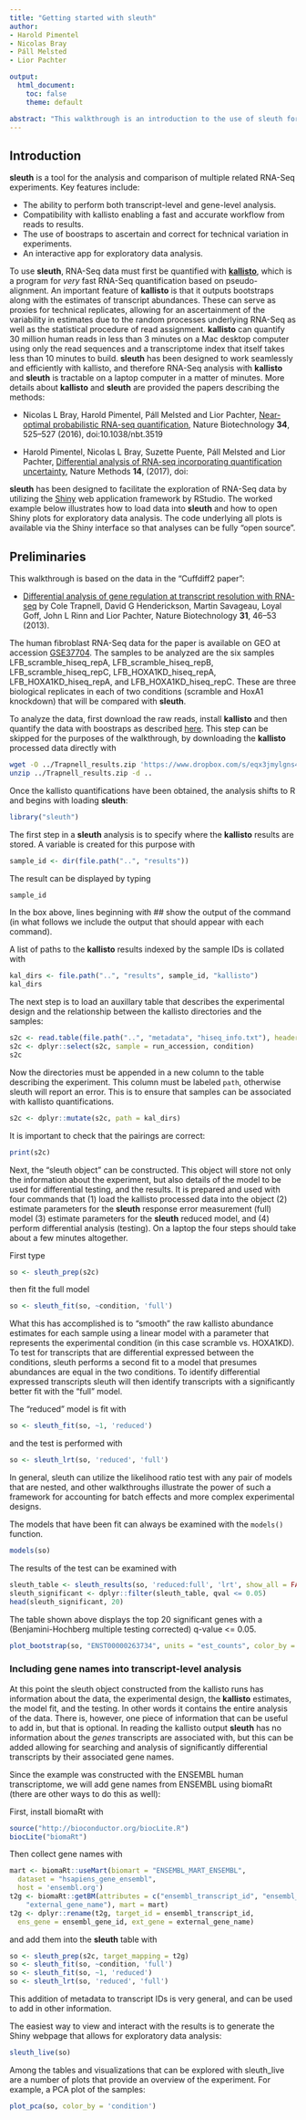 ```yaml
---
title: "Getting started with sleuth"
author:
- Harold Pimentel
- Nicolas Bray
- Páll Melsted
- Lior Pachter

output:
  html_document:
    toc: false
    theme: default

abstract: "This walkthrough is an introduction to the use of sleuth for differential expression analysis."
---
```


## Introduction

__sleuth__ is a tool for the analysis and comparison of multiple related RNA-Seq experiments. Key features include:

- The ability to perform both transcript-level and gene-level analysis.
- Compatibility with kallisto enabling a fast and accurate workflow from reads to results.
- The use of boostraps to ascertain and correct for technical variation in experiments.
- An interactive app for exploratory data analysis.

To use __sleuth__, RNA-Seq data must first be quantified with [__kallisto__](http://pachterlab.github.io/kallisto/), which is a program for _very_ fast RNA-Seq quantification based on pseudo-alignment.
An important feature of __kallisto__ is that it outputs bootstraps along with the estimates of transcript abundances.
These can serve as proxies for technical replicates, allowing for an ascertainment of the variability in estimates due to the random processes underlying RNA-Seq as well as the statistical procedure of read assignment.
__kallisto__ can quantify 30 million human reads in less than 3 minutes on a Mac desktop computer using only the read sequences and a transcriptome index that itself takes less than 10 minutes to build.
__sleuth__ has been designed to work seamlessly and efficiently with kallisto, and therefore RNA-Seq analysis with __kallisto__ and  __sleuth__ is tractable on a laptop computer in a matter of minutes.
More details about __kallisto__ and __sleuth__ are provided the papers describing the methods:

- Nicolas L Bray, Harold Pimentel, Páll Melsted and Lior Pachter, [Near-optimal probabilistic RNA-seq quantification](http://www.nature.com/nbt/journal/v34/n5/full/nbt.3519.html), Nature Biotechnology **34**, 525–527 (2016), doi:10.1038/nbt.3519

* Harold Pimentel, Nicolas L Bray, Suzette Puente, Páll Melsted and Lior Pachter, [Differential analysis of RNA-seq incorporating quantification uncertainty](), Nature Methods **14**, (2017), doi:

__sleuth__ has been designed to facilitate the exploration of RNA-Seq data by utilizing the [Shiny](http://shiny.rstudio.com) web application framework by RStudio.
The worked example below illustrates how to load data into __sleuth__ and how to open Shiny plots for exploratory data analysis.
The code underlying all plots is available via the Shiny interface so that analyses can be fully "open source".

## Preliminaries

This walkthrough is based on the data in the "Cuffdiff2 paper":

* [Differential analysis of gene regulation at transcript resolution with RNA-seq](http://www.nature.com/nbt/journal/v31/n1/full/nbt.2450.html)	by Cole Trapnell, David G Henderickson, Martin Savageau, Loyal Goff, John L Rinn and Lior Pachter, Nature Biotechnology __31__, 46--53 (2013).

The human fibroblast RNA-Seq data for the paper is available on GEO at accession [GSE37704](http://www.ncbi.nlm.nih.gov/geo/query/acc.cgi?acc=GSE37704).
The samples to be analyzed are the six samples LFB_scramble_hiseq_repA, LFB_scramble_hiseq_repB, LFB_scramble_hiseq_repC, LFB_HOXA1KD_hiseq_repA, LFB_HOXA1KD_hiseq_repA, and LFB_HOXA1KD_hiseq_repC.
These are three biological replicates in each of two conditions (scramble and HoxA1 knockdown) that will be compared with __sleuth__.

To analyze the data, first download the raw reads, install __kallisto__ and then quantify the data with boostraps as described [here](http://pachterlab.github.io/kallisto/starting.html).
This step can be skipped for the purposes of the walkthrough, by downloading the __kallisto__ processed data directly with

```bash
wget -O ../Trapnell_results.zip 'https://www.dropbox.com/s/eqx3jmylgns4wd3/Trapnell_results.zip?dl=1'
unzip ../Trapnell_results.zip -d ..
```

Once the kallisto quantifications have been obtained, the analysis shifts to R and begins with loading __sleuth__:

```r
library("sleuth")
```

The first step in a __sleuth__ analysis is to specify where the __kallisto__ results are stored.
A variable is created for this purpose with

```r
sample_id <- dir(file.path("..", "results"))
```

The result can be displayed by typing

```r
sample_id
```

In the box above, lines beginning with ## show the output of the command (in what follows we include the output that should appear with each command).

A list of paths to the __kallisto__ results indexed by the sample IDs is collated with

```r
kal_dirs <- file.path("..", "results", sample_id, "kallisto")
kal_dirs
```

The next step is to load an auxillary table that describes the experimental design and the relationship between the kallisto directories and the samples:

```r
s2c <- read.table(file.path("..", "metadata", "hiseq_info.txt"), header = TRUE, stringsAsFactors=FALSE)
s2c <- dplyr::select(s2c, sample = run_accession, condition)
s2c
```

Now the directories must be appended in a new column to the table describing the experiment.
This column must be labeled `path`, otherwise sleuth will report an error.
This is to ensure that samples can be associated with kallisto quantifications.

```r
s2c <- dplyr::mutate(s2c, path = kal_dirs)
```

It is important to check that the pairings are correct:

```r
print(s2c)
```

Next, the "sleuth object" can be constructed. This object will store not only the information about the experiment, but also details of the model to be used for differential testing, and the results. 
It is prepared and used with four commands that (1) load the kallisto processed data into the object (2) estimate parameters for the __sleuth__ response error measurement (full) model (3) estimate parameters for the __sleuth__ reduced model, and (4) perform differential analysis (testing). On a laptop the four steps should take about a few minutes altogether.

First type

```r
so <- sleuth_prep(s2c)
```

then fit the full model

```r
so <- sleuth_fit(so, ~condition, 'full')
```

What this has accomplished is to "smooth" the raw kallisto abundance estimates for each sample using a linear model with a parameter that represents the experimental condition (in this case scramble vs. HOXA1KD).
To test for transcripts that are differential expressed between the conditions, sleuth performs a second fit to a model that presumes abundances are equal in the two conditions. 
To identify differential expressed transcripts sleuth will then identify transcripts with a significantly better fit with the "full" model.

The "reduced" model is fit with

```r
so <- sleuth_fit(so, ~1, 'reduced')
```

and the test is performed with

```r
so <- sleuth_lrt(so, 'reduced', 'full')
```

In general, sleuth can utilize the likelihood ratio test with any pair of models that are nested, and other walkthroughs illustrate the power of such a framework for accounting for batch effects and more complex experimental designs. 

The models that have been fit can always be examined with the `models()` function.

```r
models(so)
```

The results of the test can be examined with
```r
sleuth_table <- sleuth_results(so, 'reduced:full', 'lrt', show_all = FALSE)
sleuth_significant <- dplyr::filter(sleuth_table, qval <= 0.05)
head(sleuth_significant, 20)
```

The table shown above displays the top 20 significant genes with a (Benjamini-Hochberg multiple testing corrected) q-value <= 0.05.

```r
plot_bootstrap(so, "ENST00000263734", units = "est_counts", color_by = "condition")
```

### Including gene names into transcript-level analysis

At this point the sleuth object constructed from the kallisto runs has information about the data, the experimental design, the __kallisto__ estimates, the model fit, and the testing.
In other words it contains the entire analysis of the data.
There is, however, one piece of information that can be useful to add in, but that is optional.
In reading the kallisto output __sleuth__ has no information about the _genes_ transcripts are associated with, but this can be added allowing for searching and analysis of significantly differential transcripts by their associated gene names.

Since the example was constructed with the ENSEMBL human transcriptome, we will add gene names from ENSEMBL using biomaRt (there are other ways to do this as well):

First, install biomaRt with

```r
source("http://bioconductor.org/biocLite.R")
biocLite("biomaRt")
```

Then collect gene names with

```r
mart <- biomaRt::useMart(biomart = "ENSEMBL_MART_ENSEMBL",
  dataset = "hsapiens_gene_ensembl",
  host = 'ensembl.org')
t2g <- biomaRt::getBM(attributes = c("ensembl_transcript_id", "ensembl_gene_id",
    "external_gene_name"), mart = mart)
t2g <- dplyr::rename(t2g, target_id = ensembl_transcript_id,
  ens_gene = ensembl_gene_id, ext_gene = external_gene_name)
```

and add them into the __sleuth__ table with

```r
so <- sleuth_prep(s2c, target_mapping = t2g)
so <- sleuth_fit(so, ~condition, 'full')
so <- sleuth_fit(so, ~1, 'reduced')
so <- sleuth_lrt(so, 'reduced', 'full')
```

This addition of metadata to transcript IDs is very general, and can be used to add in other information.

The easiest way to view and interact with the results is to generate the Shiny webpage that allows for exploratory data analysis:

```r
sleuth_live(so)
```

Among the tables and visualizations that can be explored with sleuth_live are a number of plots that provide an overview of the experiment. For example, a PCA plot of the samples:
```r
plot_pca(so, color_by = 'condition')
```

